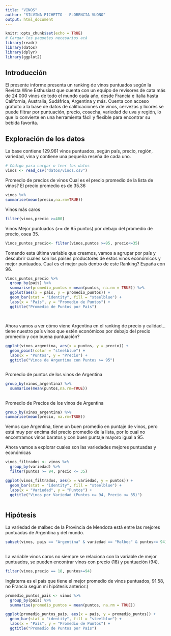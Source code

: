 ```yaml
---
title: "VINOS"
author: "SILVINA PICHETTO - FLORENCIA VUONO"
output: html_document
---
```



```r
knitr::opts_chunk$set(echo = TRUE)
# Cargar los paquetes necesarios acá
library(readr)
library(datos)
library(dplyr)
library(ggplot2)
```


## Introducción

El presente informe presenta un ranking de vinos puntuados según la Revista Wine Esthusiast que cuenta con un equipo de revisores de cata más de 24 000 vinos de todo el mundo cada año, desde Francia e Italia hasta California, Australia, Sudáfrica, Argentina y más. Cuenta con acceso gratuito a la base de datos de calificaciones de vinos, cervezas y licores se puede filtrar por puntuación, precio, cosecha, variedad de uva y región, lo que lo convierte en una herramienta fácil y flexible para encontrar su bebida favorita.

## Exploración de los datos

La base contiene 129.961 vinos puntuados, según país, precio, región, variedad, vina y contiene una pequeña reseña de cada uno.
```r
# Código para cargar o leer los datos
vinos <- read_csv("datos/vinos.csv")
```

Promedio de precios de vinos 
Cual es el precio promedio de la lista de vinos?
El precio promedio es de 35.36


```r
vinos %>% 
summarise(mean(precio,na.rm=TRUE))


```


Vinos más caros

```r
filter(vinos,precio >=400)

```

Vinos Mejor puntuados (>= de 95 puntos) por debajo del promedio de precio, osea 35.

```r
Vinos_puntos_precio<- filter(vinos,puntos >=95, precio<=35)
```

Tomando esta última variable que creamos, vamos a agrupar por país y descubrir cuales son los países productores de estos vinos económicos y mejor puntuados. Cual es el mejor país dentro de este Ranking? España con 96.

```r
Vinos_puntos_precio %>%
  group_by(pais) %>%
  summarise(promedio_puntos = mean(puntos, na.rm = TRUE)) %>%
  ggplot(aes(x = pais, y = promedio_puntos)) +
  geom_bar(stat = "identity", fill = "steelblue") +
  labs(x = "País", y = "Promedio de Puntos") +
  ggtitle("Promedio de Puntos por País")
 
  

```


Ahora vamos a ver cómo viene Argentina en el ranking de precio y calidad...tiene nuestro país vinos que estén económicos por debajo del precio promedio y con buena puntuación? 

```r
ggplot(vinos_argentina, aes(x = puntos, y = precio)) +
  geom_point(color = "steelblue") +
  labs(x = "Puntos", y = "Precio") +
  ggtitle("Vinos de Argentina con Puntos >= 95")



```

Promedio de puntos de los vinos de Argentina

```r
group_by(vinos_argentina) %>% 
  summarise(mean(puntos,na.rm=TRUE))  
            
```

Promedio de Precios de los vinos de Argentina

```r

group_by(vinos_argentina) %>% 
summarise(mean(precio, na.rm=TRUE))

```
Vemos que Argentina, tiene un buen promedio en puntaje de vinos, pero está muy por encima del precio promedio de la lista, por lo cual no encontramos vinos baratos y con buen puntaje mayoro igual a 95.



Ahora vamos a explorar cuales son las variedades mejores puntuadas y económicas

```r
vinos_filtrados <- vinos %>%
  group_by(variedad) %>%
  filter(puntos >= 94, precio <= 35)

ggplot(vinos_filtrados, aes(x = variedad, y = puntos)) +
  geom_bar(stat = "identity", fill = "steelblue") +
  labs(x = "Variedad", y = "Puntos") +
  ggtitle("Vinos por Variedad (Puntos >= 94, Precio <= 35)")



```

## Hipótesis

La variedad de malbec de la Provincia de Mendoza está entre las mejores puntuadas de Argentina y del mundo.


```r

subset(vinos, pais == "Argentina" & variedad == "Malbec" & puntos>= 94) 
  
```



La variable  vinos caros no siempre se relaciona con la variable de mejor puntuados, se pueden encontrar vinos con precio (18) y puntuación (94).


```r
filter(vinos,precio == 18, puntos>=94)


```

Inglaterra es el  país que tiene el mejor promedio de vinos puntuados, 91.58, no Francia según mi hipótesis anterior:(



```r
promedio_puntos_pais <- vinos %>%
  group_by(pais) %>%
  summarise(promedio_puntos = mean(puntos, na.rm = TRUE))

ggplot(promedio_puntos_pais, aes(x = pais, y = promedio_puntos)) +
  geom_bar(stat = "identity", fill = "steelblue") +
  labs(x = "País", y = "Promedio de Puntos") +
  ggtitle("Promedio de Puntos por País")

```







